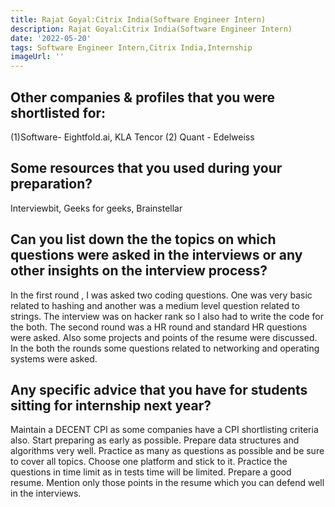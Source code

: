 ```yaml
---
title: Rajat Goyal:Citrix India(Software Engineer Intern)
description: Rajat Goyal:Citrix India(Software Engineer Intern)
date: '2022-05-20'
tags: Software Engineer Intern,Citrix India,Internship
imageUrl: ''
---
```


## Other companies & profiles that you were shortlisted for:
(1)Software- Eightfold.ai,  KLA Tencor (2) Quant - Edelweiss

## Some resources that you used during your preparation?
Interviewbit, Geeks for geeks, Brainstellar 

## Can you list down the the topics on which questions were asked in the interviews or any other insights on the interview process?
In the first round , I was asked two coding questions. One was very basic related to hashing and another was a medium level question related to strings. The interview was on hacker rank so I also had to write the code for the both. The second round was a HR round and standard HR questions were asked. Also some projects and points of the resume were discussed. In the both the rounds some questions related to networking and operating systems were asked. 
## Any specific advice that you have for students sitting for internship next year?
Maintain a DECENT CPI as some companies have a CPI shortlisting criteria also. Start preparing as early as possible.  Prepare data structures and algorithms very well. Practice as many as questions as possible and be sure to cover all topics. Choose one platform and stick to it. Practice the questions in time limit as in tests time will be limited. Prepare a good resume. Mention only those points in the resume which you can defend well in the interviews.

